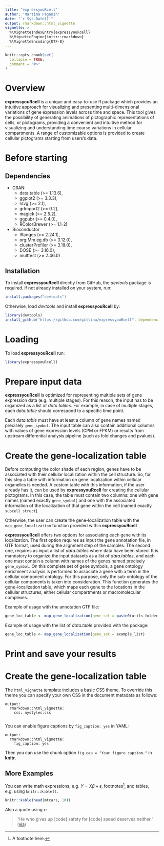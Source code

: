 ```yaml
---
title: "expressyouRcell"
author: "Martina Paganin"
date: "`r Sys.Date()`"
output: rmarkdown::html_vignette
vignette: >
  %\VignetteIndexEntry{expressyouRcell}
  %\VignetteEngine{knitr::rmarkdown}
  %\VignetteEncoding{UTF-8}
---
```


```r
knitr::opts_chunk$set(
  collapse = TRUE,
  comment = "#>"
)
```


# Overview

__expressyouRcell__ is a unique and easy-to-use R package which provides an intuitive approach for visualizing and presenting multi-dimensional variations of gene expression levels across time and space. This tool gives the possibility of generating animations of pictographic representations of cells, or pictograms, providing a convenient and intuitive method for visualizing and understanding time course variations in cellular compartments. A range of customizable options is provided to create cellular pictograms starting from users's data.

# Before starting

## Dependencies

* CRAN
	+ data.table (>= 1.13.6),
	+ ggplot2 (>= 3.3.3),
	+ rsvg (>= 2.1),
	+ grImport2 (>= 0.2),
	+ magick (>= 2.5.2),
	+ ggpubr (>= 0.4.0),
	+ RColorBrewer (>= 1.1-2)  
	 
* Bioconductor
	+ IRanges (>= 2.24.1),
	+ org.Mm.eg.db (>= 3.12.0),
	+ clusterProfiler (>= 3.18.0),  
	+ DOSE (>= 3.16.0),	
	+ multtest (>= 2.46.0)
	
## Installation

To install __expressyouRcell__ directly from GitHub, the *devtools* package is required. If not already installed on your system, run:

```r
install.packages("devtools")
```

Otherwise, load *devtools* and install __expressyouRcell__ by:

```r
library(devtools)
install_github("https://github.com/gittina/expressyouRcell", dependencies = TRUE)
```

# Loading

To load __expressyouRcell__ run:

```r
library(expressyouRcell)
```

# Prepare input data
__expressyouRcell__ is optimized for representing multiple sets of gene expression data (e.g. multiple stages). For this reason, the input has to be organized as a list of *data.tables*. For example, in case of multiple stages, each *data.table* should correspond to a specific time point.

Each *data.table* must have at least a column of gene names named precisely `gene_symbol`. The input table can also contain additional columns with values of gene expression levels (CPM or FPKM) or results from upstream differential analysis pipeline (such as fold changes and pvalues).

# Create the gene-localization table
Before computing the color shade of each region, genes have to be associated with their cellular localization within the cell structure. So, for this step a table with information on gene localization within cellular organelles is needed. A custom table with this information, if the user already has it, can be used by __expressyouRcell__ for creating the cellular pictograms. In this case, the table must contain two columns: one with gene names (named exactly `gene_symbol`) and one with the associated information of the localization of that gene within the cell (named exactly `subcell_struct`).

Otherwise, the user can create the gene-localization table with the `map_gene_localization` function provided within __expressyouRcell__

__expressyouRcell__ offers two options for associating each gene with its localization.
The first option requires as input the gene annotation file, in GTF format, used during the alignment step of the samples. The second one, requires as input a list of *data.tables* where data have been stored. It is mandatory to organize the input datasets as a list of *data.tables*, and each one must contain a column with names of the genes named precisely `gene_symbol`. On this complete set of gene symbols, a gene ontology enrichment analysis is performed to associate a gene with a term in the cellular component ontology. For this purpose, only the sub-ontology of the cellular components is taken into consideration. This function generates the gene-localization table, which maps each gene to the locations in the cellular structures, either cellular compartments or macromolecular complexes.

Example of usage with the annotation GTF file:

```r
gene_loc_table <- map_gene_localization(gene_set = paste0(utils_folder, "gencode.vM22.primary_assembly.annotation.gtf"))
```

Example of usage with the list of *data.table* provided with the package:

```r
gene_loc_table <- map_gene_localization(gene_set = example_list)
```

# Print and save your results 
# Create the gene-localization table

The `html_vignette` template includes a basic CSS theme. To override this theme you can specify your own CSS in the document metadata as follows:

    output: 
      rmarkdown::html_vignette:
        css: mystyles.css
        
You can enable figure captions by `fig_caption: yes` in YAML:

    output:
      rmarkdown::html_vignette:
        fig_caption: yes

Then you can use the chunk option `fig.cap = "Your figure caption."` in **knitr**.

## More Examples

You can write math expressions, e.g. $Y = X\beta + \epsilon$, footnotes^[A footnote here.], and tables, e.g. using `knitr::kable()`.

```r
knitr::kable(head(mtcars, 10))
```

Also a quote using `>`:

> "He who gives up [code] safety for [code] speed deserves neither."
([via](https://twitter.com/hadleywickham/status/504368538874703872))
